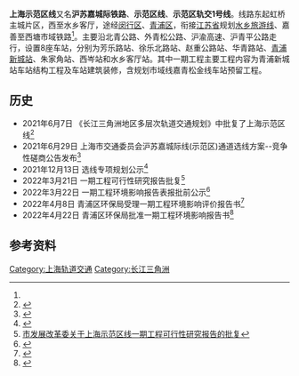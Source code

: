 {{SH Future infrastructure}}
{{NoteTA
|G1=Transport
|G2=Unit
}}
{{Infobox rail system-route
|rail_name=示范区线
|banner_color={{上海地铁颜色|示范区|yes}}
|logo_filename=
|image=
|imagesize=
|caption=
|image_width=
|code_name=
|locale={{CHN}}[[上海市|上海市]]
|service_type=[[通勤铁路|市郊通勤铁路]]
|system=[[上海市域轨道交通|上海市域轨道交通]]
|status=规划中
|begin_operation=预计2029年
|system_length=50公里
|stations=8
|start=[[芳乐路站|芳乐路]]<br />[[水乡客厅站|水乡客厅]]
|fleet_size=4节/8节[[CRH6|CRH6]]F型车
|max_speed=160公里/小時
|track_gauge={{标准轨}}
|min_radius=
|max_grade=
|engine=[[接触网供电|接触网供电]] 25000V 50Hz
|depot=
|operator=
|system_map=
|mapimage_width=250px
|map={{模板:示范区线RDT}}
}}
'''上海示范区线'''又名'''沪苏嘉城际铁路'''、'''示范区线'''、'''示范区轨交1号线'''。线路东起虹桥主城片区，西至水乡客厅，途经[[闵行区|闵行区]]、[[青浦区|青浦区]]，衔接[[江苏省|江苏省]]规划[[水乡旅游线|水乡旅游线]]、嘉善至西塘市域铁路<ref name="wenjian"/>。主要沿北青公路、外青松公路、沪渝高速、沪青平公路走行，设置8座车站，分别为芳乐路站、徐乐北路站、赵重公路站、华青路站、[[青浦新城站|青浦新城站]]、朱家角站、西岑站和水乡客厅站。其中一期工程主要工程内容为青浦新城站车站结构工程及车站建筑装修，含规划市域线嘉青松金线车站预留工程。

==历史==
*2021年6月7日 《长江三角洲地区多层次轨道交通规划》中批复了上海示范区线<ref name="wenjian">{{Cite web |url=https://www.ndrc.gov.cn/xxgk/zcfb/ghwb/202107/P020210702639387154556.pdf |title=长江三角洲地区多层次轨道交通规划 |access-date=2021-07-03 |archive-date=2021-07-09 |archive-url=https://web.archive.org/web/20210709191559/https://www.ndrc.gov.cn/xxgk/zcfb/ghwb/202107/P020210702639387154556.pdf }}</ref>
*2021年6月29日 上海市交通委员会沪苏嘉城际线(示范区)通道选线方案--竞争性磋商公告发布<ref>{{Cite web |url=http://www.ccgp.gov.cn/cggg/dfgg/jzxcs/202106/t20210629_16483320.htm |title=上海市交通委员会沪苏嘉城际线(示范区)通道选线方案—竞争性磋商公告 |access-date=2021-07-03 |archive-date=2021-07-09 |archive-url=https://web.archive.org/web/20210709183734/http://www.ccgp.gov.cn/cggg/dfgg/jzxcs/202106/t20210629_16483320.htm }}</ref>
*2021年12月13日 选线专项规划公示<ref>{{Cite web |url=https://www.shsttz.cn/STTZOAGS/ext_resource/notice3.pdf |title=上海示范区线选线专项规划（草案公示） |access-date=2021-12-21 |archive-date=2021-11-28 |archive-url=https://web.archive.org/web/20211128164244/http://www.shsttz.cn/STTZOAGS/ext_resource/notice3.pdf }}</ref>
*2022年3月21日 一期工程可行性研究报告批复<ref>[https://app.fgw.sh.gov.cn/fgw-interaction-front/biz/projectApproval/info?id=15e6083c499b4753809b9714d79d9a03 市发展改革委关于上海示范区线一期工程可行性研究报告的批复]</ref>
*2022年3月22日 一期工程环境影响报告表报批前公示<ref>{{Cite web |url=https://e2.sthj.sh.gov.cn/jsxmxxgk/eiareport/action/jsxm_eiaReportDetail.do?from=jsxm&stEiaId=5a0bcd6b-28a3-4d42-83e0-39ff3dfce9ce&type=%E6%8A%A5%E5%91%8A%E8%A1%A8 |title=上海示范区线一期工程环境影响报告表报批前公示 |access-date=2022-03-24 |archive-date=2022-05-06 |archive-url=https://web.archive.org/web/20220506163145/https://e2.sthj.sh.gov.cn/jsxmxxgk/eiareport/action/jsxm_eiaReportDetail.do?from=jsxm&stEiaId=5a0bcd6b-28a3-4d42-83e0-39ff3dfce9ce&type=%E6%8A%A5%E5%91%8A%E8%A1%A8 }}</ref>
* 2022年4月8日 青浦区环保局受理一期工程环境影响评价报告书<ref>{{Cite web |url=http://58.40.19.117:8089/epainfoopen/v-rQJFRf-zh_CN-/epainfoopen/pdfs/F55A8EB100A74F1A903979545ED13CA3_%E5%85%AC%E7%A4%BA_1.pdf |title=上海示范区线一期工程环境影响报告书 |access-date=2022-06-11 }}</ref>
* 2022年4月22日 青浦区环保局批准一期工程环境影响报告书<ref>{{Cite web |url=http://58.40.19.117:8089/epainfoopen/v-rQJFRf-zh_CN-/epainfoopen/pdfs/F0E8F36C927E401AADE69C7785E646DD_%E6%AD%A3%E6%96%87_1.pdf |title=青浦区生态环境局关于上海示范区线一期工程环境影响 报告表的审批意见 |access-date=2022-06-11 }}</ref>

==参考资料==
{{Reflist}}
{{上海示范区线|nocat}}
{{上海轨道交通线路及服务}}

[[Category:上海轨道交通|Category:上海轨道交通]]
[[Category:长江三角洲|Category:长江三角洲]]
